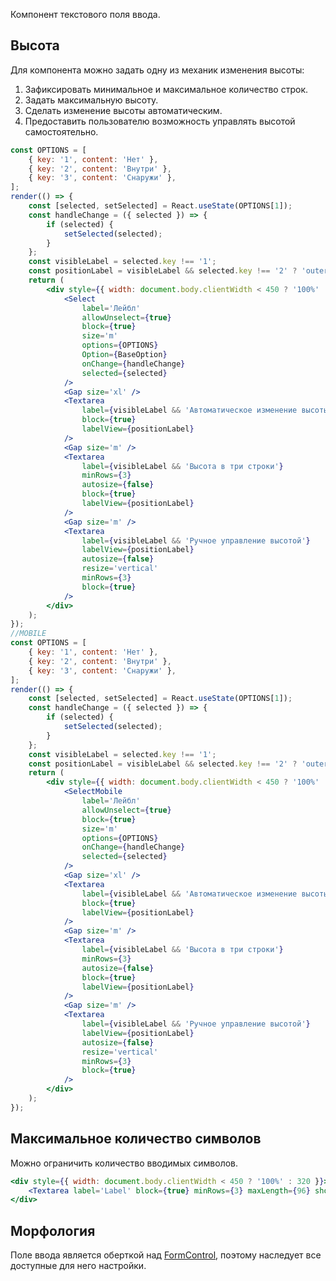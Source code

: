 Компонент текстового поля ввода.

## Высота

Для компонента можно задать одну из механик изменения высоты:

1. Зафиксировать минимальное и максимальное количество строк.
2. Задать максимальную высоту.
3. Сделать изменение высоты автоматическим.
4. Предоставить пользователю возможность управлять высотой самостоятельно.

```jsx live
const OPTIONS = [
    { key: '1', content: 'Нет' },
    { key: '2', content: 'Внутри' },
    { key: '3', content: 'Снаружи' },
];
render(() => {
    const [selected, setSelected] = React.useState(OPTIONS[1]);
    const handleChange = ({ selected }) => {
        if (selected) {
            setSelected(selected);
        }
    };
    const visibleLabel = selected.key !== '1';
    const positionLabel = visibleLabel && selected.key !== '2' ? 'outer' : 'inner';
    return (
        <div style={{ width: document.body.clientWidth < 450 ? '100%' : 320 }}>
            <Select
                label='Лейбл'
                allowUnselect={true}
                block={true}
                size='m'
                options={OPTIONS}
                Option={BaseOption}
                onChange={handleChange}
                selected={selected}
            />
            <Gap size='xl' />
            <Textarea
                label={visibleLabel && 'Автоматическое изменение высоты'}
                block={true}
                labelView={positionLabel}
            />
            <Gap size='m' />
            <Textarea
                label={visibleLabel && 'Высота в три строки'}
                minRows={3}
                autosize={false}
                block={true}
                labelView={positionLabel}
            />
            <Gap size='m' />
            <Textarea
                label={visibleLabel && 'Ручное управление высотой'}
                labelView={positionLabel}
                autosize={false}
                resize='vertical'
                minRows={3}
                block={true}
            />
        </div>
    );
});
//MOBILE
const OPTIONS = [
    { key: '1', content: 'Нет' },
    { key: '2', content: 'Внутри' },
    { key: '3', content: 'Снаружи' },
];
render(() => {
    const [selected, setSelected] = React.useState(OPTIONS[1]);
    const handleChange = ({ selected }) => {
        if (selected) {
            setSelected(selected);
        }
    };
    const visibleLabel = selected.key !== '1';
    const positionLabel = visibleLabel && selected.key !== '2' ? 'outer' : 'inner';
    return (
        <div style={{ width: document.body.clientWidth < 450 ? '100%' : 320 }}>
            <SelectMobile
                label='Лейбл'
                allowUnselect={true}
                block={true}
                size='m'
                options={OPTIONS}
                onChange={handleChange}
                selected={selected}
            />
            <Gap size='xl' />
            <Textarea
                label={visibleLabel && 'Автоматическое изменение высоты'}
                block={true}
                labelView={positionLabel}
            />
            <Gap size='m' />
            <Textarea
                label={visibleLabel && 'Высота в три строки'}
                minRows={3}
                autosize={false}
                block={true}
                labelView={positionLabel}
            />
            <Gap size='m' />
            <Textarea
                label={visibleLabel && 'Ручное управление высотой'}
                labelView={positionLabel}
                autosize={false}
                resize='vertical'
                minRows={3}
                block={true}
            />
        </div>
    );
});
```

## Максимальное количество символов

Можно ограничить количество вводимых символов.

```jsx live
<div style={{ width: document.body.clientWidth < 450 ? '100%' : 320 }}>
    <Textarea label='Label' block={true} minRows={3} maxLength={96} showCounter={true} />
</div>
```

## Морфология

Поле ввода является оберткой над [FormControl](?path=/docs/formcontrol--docs),
поэтому наследует все доступные для него настройки.
